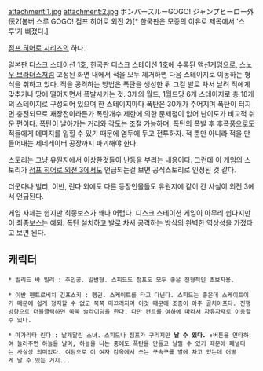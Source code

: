 attachment:1.jpg
attachment:2.jpg
ボンバースルーGOGO! ジャンプヒーロー外伝2(봄버 스루 GOGO! 점프 히어로 외전 2)[* 한국판은 모종의 이유로 제목에서 '스루'가 빠졌다.]

[[점프 히어로 시리즈]]의 하나.

일본판 [[디스크 스테이션]] 1호, 한국판 디스크 스테이션 1호에 수록된 액션게임으로, [[스노우 브라더스]]처럼 고정된 화면 내에서 적을 모두 제거하면 다음 스테이지로 이동하는 형식을 취하고 있다. 적을 공격하는 방법은 폭탄을 생성한 뒤 그걸 발로 차서 날려 적에게 맞추거나 땅에 떨어지면서 폭발시키는 것. 3개의 월드, 1월드당 6개 스테이지로 총 18개의 스테이지로 구성되어 있으며 한 스테이지마다 폭탄은 30개가 주어지며 폭탄이 터지면 충전되므로 재장전이라든가 폭탄개수 제한에 의한 문제점이 없어 난이도가 비교적 쉬운 편이다. 폭탄이 날아가는 거리와 각도는 조절 가능하며, 폭탄의 폭발 후 후폭풍으로도 적들에게 데미지를 입힐 수 있기 때문에 염두에 두고 전투하자. 적 뿐만 아니라 적을 만들어내는 제네레이터 공장까지 파괴해야 한다.

스토리는 그냥 유원지에서 이상한것들이 난동을 부리는 내용이다. 그런데 이 게임의 스토리가 [[점프 히어로 외전 3]]에서도 언급되는걸 보면 공식스토리로 인정된 것 같다.

더군다나 빌리, 이반, 린다 외에도 다른 등장인물들도 유원지에 같이 간 사실이 외전 3에서 언급된다.

게임 자체는 쉽지만 최종보스가 꽤나 어렵다. 디스크 스테이션 게임이 아무리 쉽다지만 이 최종보스는 예외. 폭탄 설치하고 발로 차서 공격하는 방식의 완벽한 역상성을 가졌다고 보면 된다. 

== 캐릭터 ==
 * 빌리드 바 빌리 : 주인공. 일반형. 스피드도 점프도 모두 좋은 전형적인 초보자용.

 * 이반 펜트로비치 긴프스키 : 펭귄. 스케이트를 타고 다닌다. 스피드는 좋은데 스케이트이기 때문에 쉽게 정지할 수 없고 쭉쭉 미끄러지며 이것 때문에 조종이 아주 골치아프다. 진행방향으로 더블클릭하면 쭉쭉 슬라이딩을 한다. 다만 컨트롤 여하에 따라서 자유자재로 이동할수 있다. 

 * 마가리타 린다 : 날개달린 소녀. 스피드나 점프가 구리지만 '''날 수 있다.''' ↑버튼을 연타하여 눌러주면 하늘을 날며, 하늘을 나는 중에도 폭탄을 만들고 날릴 수 있기 때문에 페널티는 사실상 의미없다. 여담으로 이 여자 감옥에서 쓰는 구속구를 발에 차고 있는데 어떻게 날 수 있는 거지...
